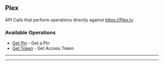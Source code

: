 
## Plex
API Calls that perform operations directly against https://Plex.tv


### Available Operations

* [Get Pin](/curl/plex/get_pin) - Get a Pin
* [Get Token](/curl/plex/get_token) - Get Access Token

---
<GetPin />

---
<GetToken />
